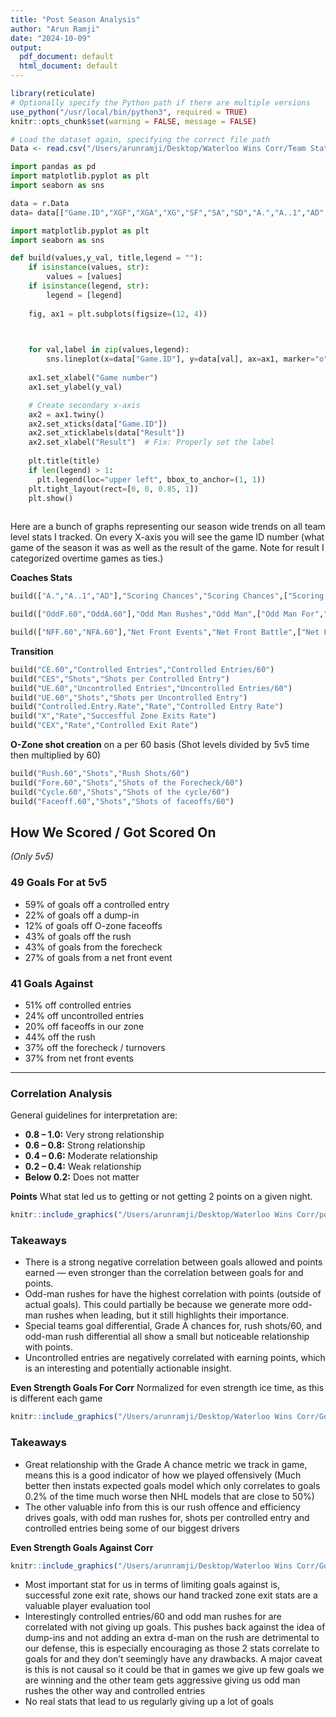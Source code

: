 ```yaml
---
title: "Post Season Analysis"
author: "Arun Ramji"
date: "2024-10-09"
output:
  pdf_document: default
  html_document: default
---
```


```r
library(reticulate)
# Optionally specify the Python path if there are multiple versions
use_python("/usr/local/bin/python3", required = TRUE)
knitr::opts_chunk$set(warning = FALSE, message = FALSE)
```
```r

# Load the dataset again, specifying the correct file path
Data <- read.csv("/Users/arunramji/Desktop/Waterloo Wins Corr/Team Stats(Sheet1) (2).csv")


```

```python
import pandas as pd
import matplotlib.pyplot as plt
import seaborn as sns

data = r.Data
data= data[["Game.ID","XGF","XGA","XG","SF","SA","SD","A.","A..1","AD","CES","UES","UES","X","CEX","Result","PPT","SHT","ST.Imp","Controlled.Entry.Rate","OddF.60","OddA.60","OddD","NFD","NFF.60","NFA.60","CE.60","UE.60","Rush.60","Fore.60","Cycle.60","Faceoff.60"]]

import matplotlib.pyplot as plt
import seaborn as sns

def build(values,y_val, title,legend = ""):
    if isinstance(values, str):
        values = [values]
    if isinstance(legend, str):
        legend = [legend]
    
    fig, ax1 = plt.subplots(figsize=(12, 4))

 

    for val,label in zip(values,legend):
        sns.lineplot(x=data["Game.ID"], y=data[val], ax=ax1, marker="o",              label=label,linewidth =2 )
        
    ax1.set_xlabel("Game number")
    ax1.set_ylabel(y_val)

    # Create secondary x-axis
    ax2 = ax1.twiny()
    ax2.set_xticks(data["Game.ID"])
    ax2.set_xticklabels(data["Result"]) 
    ax2.set_xlabel("Result")  # Fix: Properly set the label
    
    plt.title(title)
    if len(legend) > 1:
      plt.legend(loc="upper left", bbox_to_anchor=(1, 1)) 
    plt.tight_layout(rect=[0, 0, 0.85, 1])
    plt.show()
    
```
Here are a bunch of graphs representing our season wide trends on all team level stats I tracked. On every X-axis you will see the game ID number (what game of the season it was as well as the result of the game. Note for result I categorized overtime games as ties.) 


**Coaches Stats**

```python
build(["A.","A..1","AD"],"Scoring Chances","Scoring Chances",["Scoring chances For","Scoring Chances Against"])

build(["OddF.60","OddA.60"],"Odd Man Rushes","Odd Man",["Odd Man For","Odd Man Against","Odd Man Differential"])

build(["NFF.60","NFA.60"],"Net Front Events","Net Front Battle",["Net Front For","Net Front Against"])
```

**Transition**

```python
build("CE.60","Controlled Entries","Controlled Entries/60")
build("CES","Shots","Shots per Controlled Entry")
build("UE.60","Uncontrolled Entries","Uncontrolled Entries/60")
build("UE.60","Shots","Shots per Uncontrolled Entry")
build("Controlled.Entry.Rate","Rate","Controlled Entry Rate")
build("X","Rate","Succesfful Zone Exits Rate")
build("CEX","Rate","Controlled Exit Rate")

```

**O-Zone shot creation**
on a per 60 basis (Shot levels divided by 5v5 time then multiplied by 60)

```python
build("Rush.60","Shots","Rush Shots/60")
build("Fore.60","Shots","Shots of the Forecheck/60")
build("Cycle.60","Shots","Shots of the cycle/60")
build("Faceoff.60","Shots","Shots of faceoffs/60")
```


## How We Scored / Got Scored On
*(Only 5v5)*

### 49 Goals For at 5v5
- 59% of goals off a controlled entry  
- 22% of goals off a dump-in  
- 12% of goals off O-zone faceoffs  
- 43% of goals off the rush  
- 43% of goals from the forecheck  
- 27% of goals from a net front event  

### 41 Goals Against
- 51% off controlled entries  
- 24% off uncontrolled entries  
- 20% off faceoffs in our zone  
- 44% off the rush  
- 37% off the forecheck / turnovers  
- 37% from net front events  

---

### Correlation Analysis  
General guidelines for interpretation are:

- **0.8 – 1.0:** Very strong relationship  
- **0.6 – 0.8:** Strong relationship  
- **0.4 – 0.6:** Moderate relationship  
- **0.2 – 0.4:** Weak relationship  
- **Below 0.2:** Does not matter  



**Points**
What stat led us to getting or not getting 2 points on a given night.

```r
knitr::include_graphics("/Users/arunramji/Desktop/Waterloo Wins Corr/pointscorr.png")
```


###  Takeaways

- There is a strong negative correlation between goals allowed and points earned — even stronger than the correlation between goals for and points.
- Odd-man rushes for have the highest correlation with points (outside of actual goals). This could partially be because we generate more odd-man rushes when leading, but it still highlights their importance.
- Special teams goal differential, Grade A chances for, rush shots/60, and odd-man rush differential all show a small but noticeable relationship with points.
- Uncontrolled entries are negatively correlated with earning points, which is an interesting and potentially actionable insight.



**Even Strength Goals For Corr**
Normalized for even strength ice time, as this is different each game 
```r
knitr::include_graphics("/Users/arunramji/Desktop/Waterloo Wins Corr/GoalsFcorr.png")
```

### Takeaways

- Great relationship with the Grade A chance metric we track in game, means this is a good indicator of how we played offensively (Much better then instats expected goals model which only correlates to goals 0.2% of the time much worse then NHL models that are close to 50%)
- The other  valuable info from this is our rush offence and efficiency drives goals, with odd man rushes for, shots per controlled entry and controlled entries being some of our biggest drivers


**Even Strength Goals Against Corr**
```r
knitr::include_graphics("/Users/arunramji/Desktop/Waterloo Wins Corr/GoalsAcorr.png")
```

- Most important stat for us in terms of limiting goals against is, successful zone exit rate, shows our hand tracked zone exit stats are a valuable player evaluation tool
- Interestingly controlled entries/60 and odd man rushes for are correlated with not giving up goals. This pushes back against the idea of dump-ins and not adding an extra d-man on the rush are detrimental to our defense, this is especially encouraging as those 2 stats correlate to goals for and they don't seemingly have any drawbacks. A major caveat is this is not causal so it could be that in games we give up few goals we are winning and the other team gets aggressive giving us odd man rushes the other way and controlled entries
- No real stats that lead to us regularly giving up a lot of goals 

